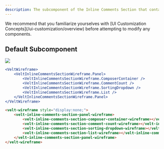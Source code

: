 ```yaml
---
description: The subcomponent of the Inline Comments Section that contains the Panel
---
```


<Note>
We recommend that you familiarize yourselves with [UI Customization Concepts](/ui-customization/overview) before attempting to modify any components.
</Note>

## Default Subcomponent

![](images/inline-comments-breakdown.png)

<RequestExample>

```jsx React / Next.js
<VeltWireframe>
    <VeltInlineCommentsSectionWireframe.Panel>
        <VeltInlineCommentsSectionWireframe.ComposerContainer />
        <VeltInlineCommentsSectionWireframe.CommentCount />
        <VeltInlineCommentsSectionWireframe.SortingDropdown />
        <VeltInlineCommentsSectionWireframe.List />
    </VeltInlineCommentsSectionWireframe.Panel>
</VeltWireframe>
```


```HTML HTML
<velt-wireframe style="display:none;">
    <velt-inline-comments-section-panel-wireframe>
        <velt-inline-comments-section-composer-container-wireframe></velt-inline-comments-section-composer-container-wireframe>
        <velt-inline-comments-section-comment-count-wireframe></velt-inline-comments-section-comment-count-wireframe>
        <velt-inline-comments-section-sorting-dropdown-wireframe></velt-inline-comments-section-sorting-dropdown-wireframe>
        <velt-inline-comments-section-list-wireframe></velt-inline-comments-section-list-wireframe>
    </velt-inline-comments-section-panel-wireframe>
</velt-wireframe>
```
</RequestExample>
